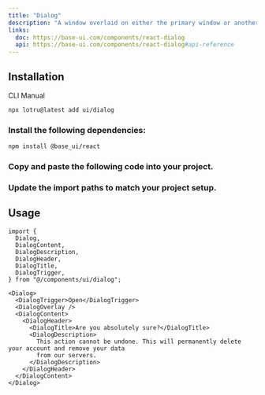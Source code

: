 ```yaml
---
title: "Dialog"
description: "A window overlaid on either the primary window or another dialog window, rendering the content underneath inert."
links:
  doc: https://base-ui.com/components/react-dialog
  api: https://base-ui.com/components/react-dialog#api-reference
---
```


<ComponentPreview id="examples/dialog-01" />

## Installation

<Tabs defaultValue="cli">

<TabsList>
  <TabsTrigger value="cli">CLI</TabsTrigger>
  <TabsTrigger value="manual">Manual</TabsTrigger>
  <TabsIndicator />
</TabsList>

<TabsContent value="cli">

```bash
npx lotru@latest add ui/dialog
```

</TabsContent>

<TabsContent value="manual">

<Steps>

### Install the following dependencies:

```bash
npm install @base_ui/react
```

### Copy and paste the following code into your project.

<ComponentSource id="ui/dialog" />

### Update the import paths to match your project setup.

</Steps>

</TabsContent>

</Tabs>

## Usage

```tsx
import {
  Dialog,
  DialogContent,
  DialogDescription,
  DialogHeader,
  DialogTitle,
  DialogTrigger,
} from "@/components/ui/dialog";
```

```tsx
<Dialog>
  <DialogTrigger>Open</DialogTrigger>
  <DialogOverlay />
  <DialogContent>
    <DialogHeader>
      <DialogTitle>Are you absolutely sure?</DialogTitle>
      <DialogDescription>
        This action cannot be undone. This will permanently delete your account and remove your data
        from our servers.
      </DialogDescription>
    </DialogHeader>
  </DialogContent>
</Dialog>
```
